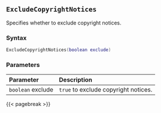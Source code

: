 ## `ExcludeCopyrightNotices` {#batch-excludecopyrightnotices}

Specifies whether to exclude copyright notices.

### Syntax {-}

``` .lua
ExcludeCopyrightNotices(boolean exclude)
```

### Parameters {-}

**Parameter** | **Description**
| :-- | :-- |
`boolean` exclude | `true` to exclude copyright notices.

{{< pagebreak >}}